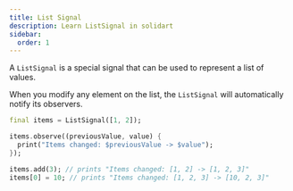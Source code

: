 ```yaml
---
title: List Signal
description: Learn ListSignal in solidart
sidebar:
  order: 1
---
```


A `ListSignal` is a special signal that can be used to represent a list of values.

When you modify any element on the list, the `ListSignal` will automatically notify its observers.

```dart
final items = ListSignal([1, 2]);

items.observe((previousValue, value) {
  print("Items changed: $previousValue -> $value");
});

items.add(3); // prints "Items changed: [1, 2] -> [1, 2, 3]"
items[0] = 10; // prints "Items changed: [1, 2, 3] -> [10, 2, 3]"
```
